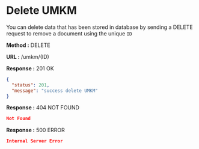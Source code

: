 
# Delete UMKM

You can delete data that has been stored in database by sending a DELETE request to remove a document using the unique `ID`

**Method :** <Badge variant="danger">DELETE</Badge>

**URL :** <Badge variant="dark">/umkm/(ID)</Badge>

**Response :** <BadgeOutline variant="success">201 OK</BadgeOutline>

```json
{
  "status": 201,
  "message": "success delete UMKM"
}
```

**Response :** <BadgeOutline variant="warning">404 NOT FOUND</BadgeOutline>

```json
Not Found
```

**Response :** <BadgeOutline variant="danger">500 ERROR</BadgeOutline>

```json
Internal Server Error
```
